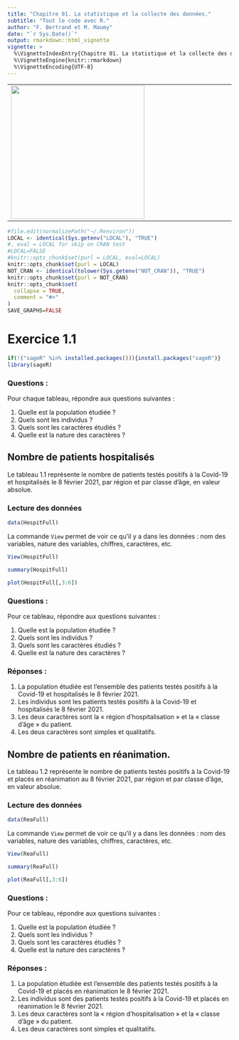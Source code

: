 ```yaml
---
title: "Chapitre 01. La statistique et la collecte des données."
subtitle: "Tout le code avec R."
author: "F. Bertrand et M. Maumy"
date: "`r Sys.Date()`"
output: rmarkdown::html_vignette
vignette: >
  %\VignetteIndexEntry{Chapitre 01. La statistique et la collecte des données.}
  %\VignetteEngine{knitr::rmarkdown}
  %\VignetteEncoding{UTF-8}
---
```


<table align="center">
        <tr>
            <td><img src="../man/figures/9782807319448-g.jpg" align="left" width="300" style="margin:0 100 0 0;"/></td>
            <td><img src="../man/figures/logo.png" align="right" width="200" style="margin:0 0 0 100;"/></td>
        </tr>
</table>

```r
#file.edit(normalizePath("~/.Renviron"))
LOCAL <- identical(Sys.getenv("LOCAL"), "TRUE")
#, eval = LOCAL for skip on CRAN test
#LOCAL=FALSE
#knitr::opts_chunk$set(purl = LOCAL, eval=LOCAL)
knitr::opts_chunk$set(purl = LOCAL)
NOT_CRAN <- identical(tolower(Sys.getenv("NOT_CRAN")), "TRUE")
knitr::opts_chunk$set(purl = NOT_CRAN)
knitr::opts_chunk$set(
  collapse = TRUE,
  comment = "#>"
)
SAVE_GRAPHS=FALSE
```

# Exercice 1.1
```r
if(!("sageR" %in% installed.packages())){install.packages("sageR")}
library(sageR)
```

### Questions :

Pour chaque tableau, répondre aux questions suivantes :

1. Quelle est la population étudiée ?
2. Quels sont les individus ?
3. Quels sont les caractères étudiés ?
4. Quelle est la nature des caractères ?

## Nombre de patients hospitalisés

Le tableau 1.1 représente le nombre de patients testés positifs à la Covid-19 et hospitalisés le 8 février 2021,
par région et par classe d’âge, en valeur absolue.

### Lecture des données

```r
data(HospitFull)
```

La commande `View` permet de voir ce qu'il y a dans les données : nom des variables, nature des variables, chiffres, caractères, etc.

```r
View(HospitFull)
```

```r
summary(HospitFull)
```

```r
plot(HospitFull[,3:6])
```

### Questions :

Pour ce tableau, répondre aux questions suivantes :

1. Quelle est la population étudiée ?
2. Quels sont les individus ?
3. Quels sont les caractères étudiés ?
4. Quelle est la nature des caractères ?

### Réponses :

1. La population étudiée est l’ensemble des patients testés positifs à la Covid-19 et hospitalisés le 8 février 2021.
2. Les individus sont les patients testés positifs à la Covid-19 et hospitalisés le 8 février 2021.
3. Les deux caractères sont la « région d’hospitalisation » et la « classe d’âge » du patient.
4. Les deux caractères sont simples et qualitatifs.

## Nombre de patients en réanimation.

Le tableau 1.2 représente le nombre de patients testés positifs à la Covid-19 et placés en réanimation
au 8 février 2021, par région et par classe d’âge, en valeur absolue.

### Lecture des données

```r
data(ReaFull)
```

La commande `View` permet de voir ce qu'il y a dans les données : nom des variables, nature des variables, chiffres, caractères, etc.

```r
View(ReaFull)
```

```r
summary(ReaFull)
```

```r
plot(ReaFull[,3:6])
```

### Questions :

Pour ce tableau, répondre aux questions suivantes :

1. Quelle est la population étudiée ?
2. Quels sont les individus ?
3. Quels sont les caractères étudiés ?
4. Quelle est la nature des caractères ?

### Réponses :

1. La population étudiée est l’ensemble des patients testés positifs à la Covid-19 et placés en réanimation le 8 février 2021.
2. Les individus sont des patients testés positifs à la Covid-19 et placés en réanimation le 8 février 2021.
3. Les deux caractères sont la « région d’hospitalisation » et la « classe d’âge » du patient.
4. Les deux caractères sont simples et qualitatifs.

